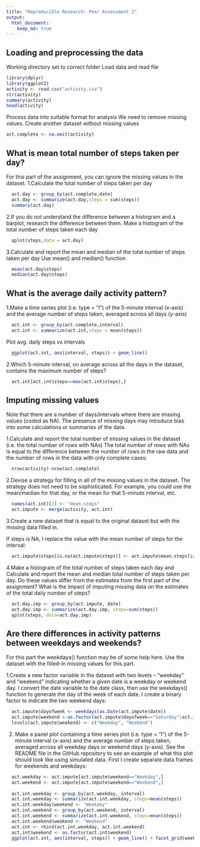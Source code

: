 ```yaml
---
title: "Reproducible Research: Peer Assessment 1"
output: 
  html_document:
    keep_md: true
---
```



## Loading and preprocessing the data

Working directory set to correct folder
Load data and read file 

```r
library(dplyr)
library(ggplot2)
activity <- read.csv("activity.csv")
str(activity)
summary(activity)
head(activity)
```

Process data into suitable format for analysis
We need to remove missing values. Create another dataset without missing values

```r
act.complete <- na.omit(activity)
```

## What is mean total number of steps taken per day?

For this part of the assignment, you can ignore the missing values in the dataset.
1.Calculate the total number of steps taken per day

```r
  act.day <- group_by(act.complete,date)
  act.day <- summarize(act.day,steps = sum(steps))
  summary(act.day)
```
2.If you do not understand the difference between a histogram and a barplot, research the difference between them. Make a histogram of the total number of steps taken each day

```r
  qplot(steps,data = act.day)
```

3.Calculate and report the mean and median of the total number of steps taken per day
Use mean() and median() function
```r
  mean(act.day$steps)
  median(act.day$steps)
```


## What is the average daily activity pattern?

  1.Make a time series plot (i.e. type = “l”) of the 5-minute interval (x-axis) and the average number of steps taken,        averaged across all days (y-axis)

```r
  act.int <- group_by(act.complete,interval)
  act.int <- summarize(act.int,steps = mean(steps))
```

Plot avg. daily steps vs intervals
```r
  ggplot(act.int, aes(interval, steps)) + geom_line()
```

  2.Which 5-minute interval, on average across all the days in the dataset, contains the maximum number of steps?
```r
  act.int[act.int$steps==max(act.int$steps),]
```


## Imputing missing values

Note that there are a number of days/intervals where there are missing values (coded as NA). The presence of missing days may introduce bias into some calculations or summaries of the data.

1.Calculate and report the total number of missing values in the dataset (i.e. the total number of rows with NAs)
The total number of rows with NAs is equal to the difference between the number of rows in the raw data and the number of rows in the data with only complete cases:

```r
  nrow(activity)-nrow(act.complete)
```

2.Devise a strategy for filling in all of the missing values in the dataset. The strategy does not need to be sophisticated. For example, you could use the mean/median for that day, or the mean for that 5-minute interval, etc.

```r
  names(act.int)[2] <- "mean.steps"
  act.impute <- merge(activity, act.int)
```

3.Create a new dataset that is equal to the original dataset but with the missing data filled in.

If steps is NA, I replace the value with the mean number of steps for the interval:

```r
  act.impute$steps[is.na(act.impute$steps)] <- act.impute$mean.steps[is.na(act.impute$steps)]
```

4.Make a histogram of the total number of steps taken each day and Calculate and report the mean and median total number of steps taken per day. Do these values differ from the estimates from the first part of the assignment? What is the impact of imputing missing data on the estimates of the total daily number of steps?

```r
  act.day.imp <- group_by(act.impute, date)
  act.day.imp <- summarize(act.day.imp, steps=sum(steps))
  qplot(steps, data=act.day.imp)
```


## Are there differences in activity patterns between weekdays and weekends?
For this part the weekdays() function may be of some help here. Use the dataset with the filled-in missing values for this part.

1.Create a new factor variable in the dataset with two levels – “weekday” and “weekend” indicating whether a given date is a weekday or weekend day.
I convert the date variable to the date class, then use the weekdays() function to generate the day of the week of each date. I create a binary factor to indicate the two weekend days:

```r
  act.impute$dayofweek <- weekdays(as.Date(act.impute$date))
  act.impute$weekend <-as.factor(act.impute$dayofweek=="Saturday"|act.impute$dayofweek=="Sunday")
  levels(act.impute$weekend) <- c("Weekday", "Weekend")
```

2. Make a panel plot containing a time series plot (i.e. type = “l”) of the 5-minute interval (x-axis) and the average number of steps taken, averaged across all weekday days or weekend days (y-axis). See the README file in the GitHub repository to see an example of what this plot should look like using simulated data.
First I create separate data frames for weekends and weekdays:

```r
  act.weekday <- act.impute[act.impute$weekend=="Weekday",]
  act.weekend <- act.impute[act.impute$weekend=="Weekend",]
  
  act.int.weekday <- group_by(act.weekday, interval)
  act.int.weekday <- summarize(act.int.weekday, steps=mean(steps))
  act.int.weekday$weekend <- "Weekday"
  act.int.weekend <- group_by(act.weekend, interval)
  act.int.weekend <- summarize(act.int.weekend, steps=mean(steps))
  act.int.weekend$weekend <- "Weekend"
  act.int <- rbind(act.int.weekday, act.int.weekend)
  act.int$weekend <- as.factor(act.int$weekend)
  ggplot(act.int, aes(interval, steps)) + geom_line() + facet_grid(weekend ~ .)
```


